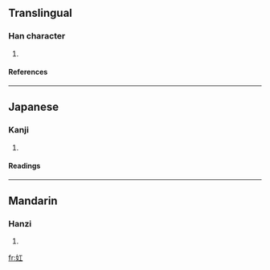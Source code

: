 ==Translingual==
===Han character===
{{Han char|rn=38|rad=女|as=03|sn=6|four=4141<sub>0</sub>|canj=女一 (VM)}}
# {{defn|Han|sort=女03}}
====References====
{{Han ref|kx=0256.020|dkj=06064|hdz=21025.040|uh=5985|ud=22917|bh=C9CE|bd=51662}}
----
==Japanese==
===Kanji===
{{ja-kanji|grade=|rs=女03}}
# {{defn|Japanese}} 
====Readings====
{{ja-readings|on=[[こう]] (kō), [[く]] (ku)|kun=}}
----
==Mandarin==
===Hanzi===
{{cmn-hanzi|pin=[[hóng]] ([[hong2]])|wg=hung<sup>2</sup>}}
# {{defn|Mandarin}}

[[fr:妅]]
